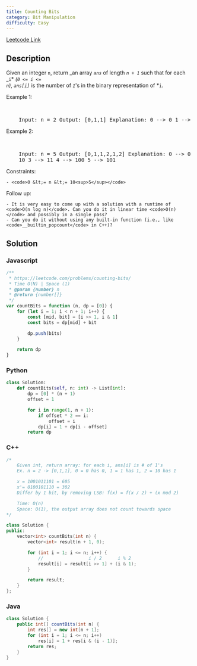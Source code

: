 ```yaml
---
title: Counting Bits
category: Bit Manipulation
difficulty: Easy
---
```


<Callout>

[Leetcode Link](https://leetcode.com/problems/counting-bits)

</Callout>

## Description

Given an integer <code>n</code>, return _an array _<code>ans</code>_ of length _<code>n + 1</code>_ such that for each _<code>i</code>\* _(<code>0 &lt;= i &lt;= n</code>)_, _<code>ans[i]</code>_ is the number of _<code>1</code>_&#39;s in the binary representation of \*<code>i</code>.

Example 1:

<br />
<pre className="overflow-x-auto">
	Input: n = 2 Output: [0,1,1] Explanation: 0 --&gt; 0 1 --&gt; 1 2 --&gt; 10
</pre>

Example 2:

<br />
<pre className="overflow-x-auto">
	Input: n = 5 Output: [0,1,1,2,1,2] Explanation: 0 --&gt; 0 1 --&gt; 1 2 --&gt;
	10 3 --&gt; 11 4 --&gt; 100 5 --&gt; 101
</pre>

Constraints:

    - <code>0 &lt;= n &lt;= 10<sup>5</sup></code>

Follow up:

    - It is very easy to come up with a solution with a runtime of <code>O(n log n)</code>. Can you do it in linear time <code>O(n)</code> and possibly in a single pass?
    - Can you do it without using any built-in function (i.e., like <code>__builtin_popcount</code> in C++)?

## Solution

### Javascript

```javascript
/**
 * https://leetcode.com/problems/counting-bits/
 * Time O(N) | Space (1)
 * @param {number} n
 * @return {number[]}
 */
var countBits = function (n, dp = [0]) {
	for (let i = 1; i < n + 1; i++) {
		const [mid, bit] = [i >> 1, i & 1]
		const bits = dp[mid] + bit

		dp.push(bits)
	}

	return dp
}
```

### Python

```python
class Solution:
    def countBits(self, n: int) -> List[int]:
        dp = [0] * (n + 1)
        offset = 1

        for i in range(1, n + 1):
            if offset * 2 == i:
                offset = i
            dp[i] = 1 + dp[i - offset]
        return dp

```

### C++

```cpp
/*
    Given int, return array: for each i, ans[i] is # of 1's
    Ex. n = 2 -> [0,1,1], 0 = 0 has 0, 1 = 1 has 1, 2 = 10 has 1

    x = 1001011101 = 605
    x'= 0100101110 = 302
    Differ by 1 bit, by removing LSB: f(x) = f(x / 2) + (x mod 2)

    Time: O(n)
    Space: O(1), the output array does not count towards space
*/

class Solution {
public:
    vector<int> countBits(int n) {
        vector<int> result(n + 1, 0);

        for (int i = 1; i <= n; i++) {
            //                 i / 2      i % 2
            result[i] = result[i >> 1] + (i & 1);
        }

        return result;
    }
};

```

### Java

```java
class Solution {
    public int[] countBits(int n) {
        int res[] = new int[n + 1];
        for (int i = 1; i <= n; i++)
            res[i] = 1 + res[i & (i - 1)];
        return res;
    }
}

```
